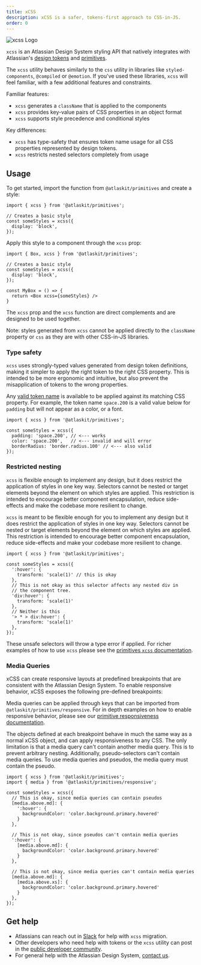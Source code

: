 ```yaml
---
title: xCSS
description: xCSS is a safer, tokens-first approach to CSS-in-JS.
order: 0
---
```


![xcss Logo](logo.png "xcss Logo")

`xcss` is an Atlassian Design System styling API that natively integrates with Atlassian's [design tokens](/tokens) and [primitives](/components/primitives).

The `xcss` utility behaves similarly to the `css` utility in libraries like `styled-components`, `@compiled` or `@emotion`. If you've used these libraries, `xcss` will feel familiar, with a few additional features and constraints.

Familiar features:

* `xcss` generates a `className` that is applied to the components
* `xcss` provides key-value pairs of CSS properties in an object format
* `xcss` supports style precedence and conditional styles

Key differences:

* `xcss` has type-safety that ensures token name usage for all CSS properties represented by design tokens.
* `xcss` restricts nested selectors completely from usage

## Usage

To get started, import the function from `@atlaskit/primitives` and create a style:

```tsx
import { xcss } from '@atlaskit/primitives';

// Creates a basic style
const someStyles = xcss({
  display: 'block',
});
```

Apply this style to a component through the `xcss` prop:

```tsx
import { Box, xcss } from '@atlaskit/primitives';

// Creates a basic style
const someStyles = xcss({
  display: 'block',
});

const MyBox = () => {
  return <Box xcss={someStyles} />
}
```
The `xcss` prop and the `xcss` function are direct complements and are designed to be used together.

Note: styles generated from `xcss` cannot be applied directly to the `className` property or `css` as they are with other CSS-in-JS libraries.

### Type safety

`xcss` uses strongly-typed values generated from design token definitions, making it simpler to apply the right token to the right CSS property. 
This is intended to be more ergonomic and intuitive, but also prevent the misapplication of tokens to the wrong properties.

Any [valid token name](/components/tokens/all-tokens) is available to be applied against its
matching CSS property. For example, the token name `space.200`
is a valid value below for `padding` but will not appear
as a color, or a font.

```tsx
import { xcss } from '@atlaskit/primitives';

const someStyles = xcss({
  padding: 'space.200', // <--- works
  color: 'space.200',   // <--- invalid and will error
  borderRadius: 'border.radius.100' // <--- also valid
});
```

### Restricted nesting
`xcss` is flexible enough to implement any design, but it does restrict the application of styles in one key way. 
Selectors cannot be nested or target elements beyond the element on which styles are applied.
This restriction is intended to encourage better component encapsulation, reduce side-effects and make the codebase more resilient to change.


`xcss` is meant to be flexible enough for you to implement any design but it does
restrict the application of styles in one key way. Selectors cannot be
nested or target elements beyond the element on which styles are applied.
This restriction is intended to encourage better component encapsulation, reduce side-effects and make
your codebase more resilient to change.

```tsx
import { xcss } from '@atlaskit/primitives';

const someStyles = xcss({
  ':hover': {
    transform: 'scale(1)' // this is okay
  },
  // This is not okay as this selector affects any nested div in
  // the component tree.
  'div:hover': {
    transform: 'scale(1)'
  },
  // Neither is this
  '> * > div:hover': {
    transform: 'scale(1)'
  },
});
```

These unsafe selectors will throw a type error if applied.
For richer examples of how to use `xcss` please see the [primitives `xcss` documentation](/components/primitives/xcss/examples).

### Media Queries
xCSS can create responsive layouts at predefined breakpoints that are consistent with the Atlassian Design System. To enable responsive behavior, xCSS exposes the following pre-defined breakpoints:
<MediaQueriesTable />

Media queries can be applied through keys that can be imported from `@atlaskit/primitives/responsive`.
For in depth examples on how to enable responsive behavior, please see our [primitive responsiveness documentation](/components/primitives/xcss/examples#responsiveness).

The objects defined at each breakpoint behave in much the same way as a normal xCSS object, and can apply responsiveness to any CSS.
The only limitation is that a media query can't contain another media query. This is to prevent arbitrary nesting. 
Additionally, pseudo-selectors can't contain media queries. To use media queries and pseudos, the media query must contain the pseudo.

```
import { xcss } from '@atlaskit/primitives';
import { media } from '@atlaskit/primitives/responsive';

const someStyles = xcss({
  // This is okay, since media queries can contain pseudos
  [media.above.md]: {
    ':hover': {
      backgroundColor: 'color.background.primary.hovered'
    }
  },

  // This is not okay, since pseudos can't contain media queries
  ':hover': {
    [media.above.md]: {
      backgroundColor: 'color.background.primary.hovered'
    }
  },

  // This is not okay, since media queries can't contain media queries
  [media.above.md]: {
    [media.above.xs]: {
      backgroundColor: 'color.background.primary.hovered'
    }
  },
});
```

## Get help

* Atlassians can reach out in [Slack](slack://channel?team=TFCUTJ0G5&id=CFJ9DU39U) for help with `xcss` migration.
* Other developers who need help with tokens or the `xcss` utility can post in the [public developer community](https://community.developer.atlassian.com/).
* For general help with the Atlassian Design System, [contact us](/resources/contact-us).
